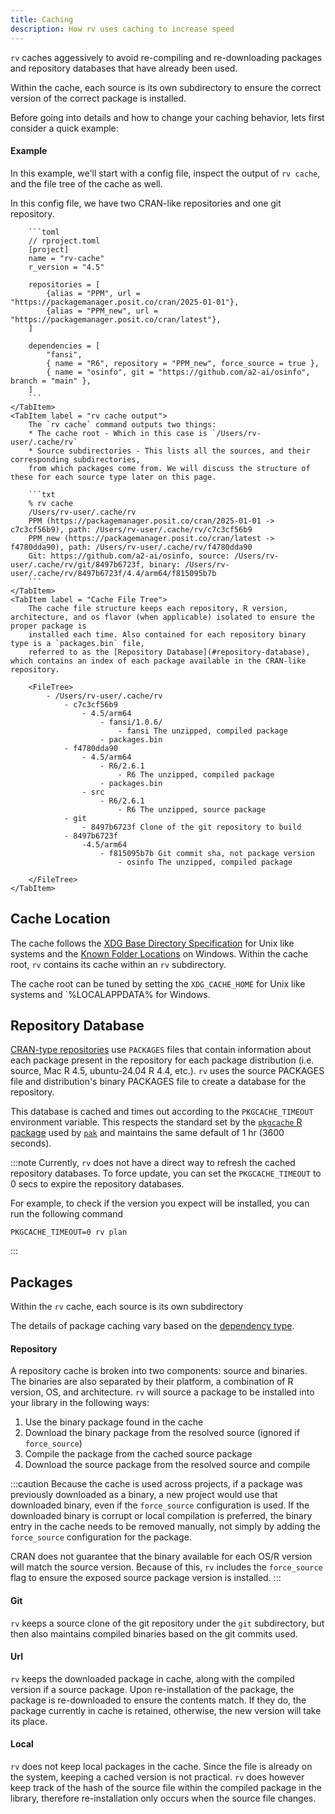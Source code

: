 ```yaml
---
title: Caching
description: How rv uses caching to increase speed
---
```



`rv` caches aggessively to avoid re-compiling and re-downloading packages and repository databases that have already been used.

Within the cache, each source is its own subdirectory to ensure the correct version of the correct package is installed. 

Before going into details and how to change your caching behavior, lets first consider a quick example:

#### Example

In this example, we'll start with a config file, inspect the output of `rv cache`, and the file tree of the cache as well.

<Tabs>
    <TabItem label = "Config File">
        In this config file, we have two CRAN-like repositories and one git repository.

        ```toml
        // rproject.toml
        [project]
        name = "rv-cache"
        r_version = "4.5"

        repositories = [
            {alias = "PPM", url = "https://packagemanager.posit.co/cran/2025-01-01"},
            {alias = "PPM_new", url = "https://packagemanager.posit.co/cran/latest"},
        ]

        dependencies = [
            "fansi",
            { name = "R6", repository = "PPM_new", force_source = true },
            { name = "osinfo", git = "https://github.com/a2-ai/osinfo", branch = "main" },
        ]
        ```
    </TabItem>
    <TabItem label = "rv cache output">
        The `rv cache` command outputs two things:
        * The cache root - Which in this case is `/Users/rv-user/.cache/rv`
        * Source subdirectories - This lists all the sources, and their corresponding subdirectories, 
        from which packages come from. We will discuss the structure of these for each source type later on this page.

        ```txt
        % rv cache
        /Users/rv-user/.cache/rv
        PPM (https://packagemanager.posit.co/cran/2025-01-01 -> c7c3cf56b9), path: /Users/rv-user/.cache/rv/c7c3cf56b9
        PPM_new (https://packagemanager.posit.co/cran/latest -> f4780dda90), path: /Users/rv-user/.cache/rv/f4780dda90
        Git: https://github.com/a2-ai/osinfo, source: /Users/rv-user/.cache/rv/git/8497b6723f, binary: /Users/rv-user/.cache/rv/8497b6723f/4.4/arm64/f815095b7b
        ```
    </TabItem>
    <TabItem label = "Cache File Tree">
        The cache file structure keeps each repository, R version, architecture, and os flavor (when applicable) isolated to ensure the proper package is 
        installed each time. Also contained for each repository binary type is a `packages.bin` file, 
        referred to as the [Repository Database](#repository-database), which contains an index of each package available in the CRAN-like repository.

        <FileTree>
            - /Users/rv-user/.cache/rv
                - c7c3cf56b9
                    - 4.5/arm64
                        - fansi/1.0.6/
                            - fansi The unzipped, compiled package
                        - packages.bin
                - f4780dda90
                    - 4.5/arm64
                        - R6/2.6.1
                            - R6 The unzipped, compiled package
                        - packages.bin
                    - src
                        - R6/2.6.1
                            - R6 The unzipped, source package
                - git
                    - 8497b6723f Clone of the git repository to build
                - 8497b6723f
                    -4.5/arm64
                        - f815095b7b Git commit sha, not package version
                            - osinfo The unzipped, compiled package

        </FileTree>
    </TabItem>
</Tabs>

## Cache Location
The cache follows the [XDG Base Directory Specification](https://specifications.freedesktop.org/basedir-spec/latest/) for Unix like systems 
and the [Known Folder Locations](https://learn.microsoft.com/en-us/windows/win32/shell/known-folders) on Windows.
Within the cache root, `rv` contains its cache within an `rv` subdirectory.

The cache root can be tuned by setting the `XDG_CACHE_HOME` for Unix like systems and `%LOCALAPPDATA% for Windows.

## Repository Database

[CRAN-type repositories](https://cran.r-project.org/doc/manuals/R-admin.html#Setting-up-a-package-repository-1) use `PACKAGES` files that contain information about each package present in the repository for each package distribution 
(i.e. source, Mac R 4.5, ubuntu-24.04 R 4.4, etc.). `rv` uses the source PACKAGES file and distribution's binary PACKAGES file
to create a database for the repository.

This database is cached and times out according to the `PKGCACHE_TIMEOUT` environment variable. This respects the standard
set by the [`pkgcache` R package](https://github.com/r-lib/pkgcache?tab=readme-ov-file#package-environment-variables) 
used by [`pak`](https://github.com/r-lib/pak/) and maintains the same default of 1 hr (3600 seconds).

:::note
Currently, `rv` does not have a direct way to refresh the cached repository databases. 
To force update, you can set the `PKGCACHE_TIMEOUT` to 0 secs to expire the repository databases.

For example, to check if the version you expect will be installed, you can run the following command
```shell
PKGCACHE_TIMEOUT=0 rv plan
```
:::

## Packages

Within the `rv` cache, each source is its own subdirectory 

The details of package caching vary based on the [dependency type](../../config/common_config/#dependencies).

#### Repository

A repository cache is broken into two components: source and binaries. The binaries are also separated by their platform, 
a combination of R version, OS, and architecture. `rv` will source a package to be installed into your library in the following ways:

1. Use the binary package found in the cache
2. Download the binary package from the resolved source (ignored if `force_source`)
3. Compile the package from the cached source package
4. Download the source package from the resolved source and compile

:::caution
Because the cache is used across projects, if a package was previously downloaded as a binary, a new project would use that downloaded binary,
even if the `force_source` configuration is used. If the downloaded binary is corrupt or local compilation is preferred, 
the binary entry in the cache needs to be removed manually, not simply by adding the `force_source` configuration for the package.

CRAN does not guarantee that the binary available for each OS/R version will match the source version. Because of this, 
`rv` includes the `force_source` flag to ensure the exposed source package version is installed.
:::

#### Git

`rv` keeps a source clone of the git repository under the `git` subdirectory, but then also maintains compiled binaries based on the git commits used.

#### Url

`rv` keeps the downloaded package in cache, along with the compiled version if a source package. Upon re-installation of the package,
the package is re-downloaded to ensure the contents match. If they do, the package currently in cache is retained, otherwise, the new version will take its place.

#### Local

`rv` does not keep local packages in the cache. Since the file is already on the system, keeping a cached version is not practical. `rv` does however keep track 
of the hash of the source file within the compiled package in the library, therefore re-installation only occurs when the source file changes.


